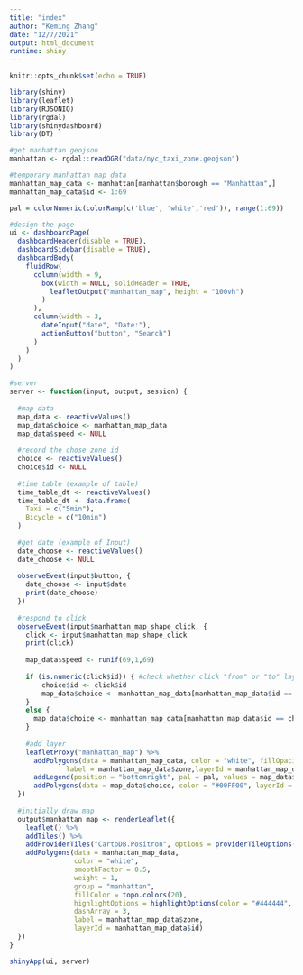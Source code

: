 ```yaml
---
title: "index"
author: "Keming Zhang"
date: "12/7/2021"
output: html_document
runtime: shiny
---
```


```r
knitr::opts_chunk$set(echo = TRUE)

library(shiny)
library(leaflet)
library(RJSONIO)
library(rgdal)
library(shinydashboard)
library(DT)
```



```r
#get manhattan geojson
manhattan <- rgdal::readOGR("data/nyc_taxi_zone.geojson")
```

```r
#temporary manhattan map data
manhattan_map_data <- manhattan[manhattan$borough == "Manhattan",]
manhattan_map_data$id <- 1:69
```

```r
pal = colorNumeric(colorRamp(c('blue', 'white','red')), range(1:69))
```


```r
#design the page
ui <- dashboardPage( 
  dashboardHeader(disable = TRUE),
  dashboardSidebar(disable = TRUE),
  dashboardBody(
    fluidRow(
      column(width = 9,
        box(width = NULL, solidHeader = TRUE,
          leafletOutput("manhattan_map", height = "100vh")
        )
      ),
      column(width = 3,
        dateInput("date", "Date:"),
        actionButton("button", "Search")
      )
    )
  )
)

#server
server <- function(input, output, session) {
  
  #map data
  map_data <- reactiveValues()
  map_data$choice <- manhattan_map_data
  map_data$speed <- NULL
  
  #record the chose zone id
  choice <- reactiveValues()
  choice$id <- NULL
  
  #time table (example of table)
  time_table_dt <- reactiveValues()
  time_table_dt <- data.frame(
    Taxi = c("5min"),
    Bicycle = c("10min")
  )
  
  #get date (example of Input)
  date_choose <- reactiveValues()
  date_choose <- NULL
  
  observeEvent(input$button, {
    date_choose <- input$date
    print(date_choose)
  })
  
  #respond to click
  observeEvent(input$manhattan_map_shape_click, {
    click <- input$manhattan_map_shape_click
    print(click)
      
    map_data$speed <- runif(69,1,69)
      
    if (is.numeric(click$id)) { #check whether click "from" or "to" layer
        choice$id <- click$id
        map_data$choice <- manhattan_map_data[manhattan_map_data$id == click$id,]
    }
    else {
      map_data$choice <- manhattan_map_data[manhattan_map_data$id == choice$id,]
    }
      
    #add layer
    leafletProxy("manhattan_map") %>%
      addPolygons(data = manhattan_map_data, color = "white", fillOpacity = 2, fillColor = ~pal(map_data$speed), group = "manhattan_heat",
              label = manhattan_map_data$zone,layerId = manhattan_map_data$id) %>%
      addLegend(position = "bottomright", pal = pal, values = map_data$speed, title = "Speed", opacity = 2, layerId = "speed") %>%
      addPolygons(data = map_data$choice, color = "#00FF00", layerId = "choice")
  })
  
  #initially draw map
  output$manhattan_map <- renderLeaflet({
    leaflet() %>%
    addTiles() %>%
    addProviderTiles("CartoDB.Positron", options = providerTileOptions(noWrap = TRUE)) %>%
    addPolygons(data = manhattan_map_data,
                color = "white",
                smoothFactor = 0.5,
                weight = 1,
                group = "manhattan",
                fillColor = topo.colors(20),
                highlightOptions = highlightOptions(color = "#444444", weight = 2, bringToFront = TRUE), 
                dashArray = 3,
                label = manhattan_map_data$zone,
                layerId = manhattan_map_data$id)
  })
}

shinyApp(ui, server)
```


